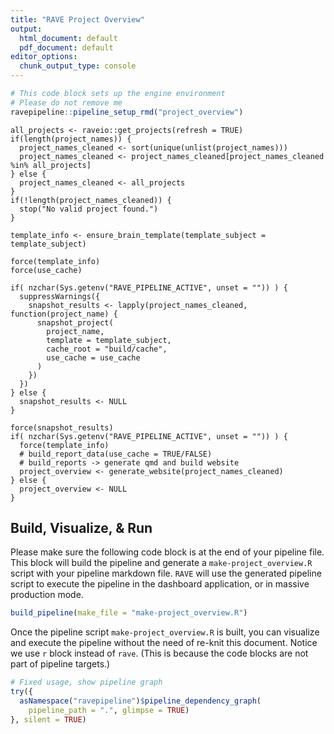 ```yaml
---
title: "RAVE Project Overview"
output:
  html_document: default
  pdf_document: default
editor_options: 
  chunk_output_type: console
---
```


```r
# This code block sets up the engine environment
# Please do not remove me
ravepipeline::pipeline_setup_rmd("project_overview")
```

```rave
all_projects <- raveio::get_projects(refresh = TRUE)
if(length(project_names)) {
  project_names_cleaned <- sort(unique(unlist(project_names)))
  project_names_cleaned <- project_names_cleaned[project_names_cleaned %in% all_projects]
} else {
  project_names_cleaned <- all_projects
}
if(!length(project_names_cleaned)) {
  stop("No valid project found.")
}
```

```rave
template_info <- ensure_brain_template(template_subject = template_subject)
```

```rave
force(template_info)
force(use_cache)

if( nzchar(Sys.getenv("RAVE_PIPELINE_ACTIVE", unset = "")) ) {
  suppressWarnings({
    snapshot_results <- lapply(project_names_cleaned, function(project_name) {
      snapshot_project(
        project_name,
        template = template_subject,
        cache_root = "build/cache",
        use_cache = use_cache
      )
    })
  })
} else {
  snapshot_results <- NULL
}
```

```rave
force(snapshot_results)
if( nzchar(Sys.getenv("RAVE_PIPELINE_ACTIVE", unset = "")) ) {
  force(template_info)
  # build_report_data(use_cache = TRUE/FALSE)
  # build_reports -> generate qmd and build website
  project_overview <- generate_website(project_names_cleaned)
} else {
  project_overview <- NULL
}
```


## Build, Visualize, & Run

Please make sure the following code block is at the end of your pipeline file. This block will build the pipeline and generate a `make-project_overview.R` script with your pipeline markdown file. `RAVE` will use the generated pipeline script to execute the pipeline in the dashboard application, or in massive production mode.

```r
build_pipeline(make_file = "make-project_overview.R")
```


Once the pipeline script `make-project_overview.R` is built, you can visualize and execute the pipeline without the need of re-knit this document. Notice we use `r` block instead of `rave`. (This is because the code blocks are not part of pipeline targets.)

```r
# Fixed usage, show pipeline graph
try({
  asNamespace("ravepipeline")$pipeline_dependency_graph(
    pipeline_path = ".", glimpse = TRUE)
}, silent = TRUE)
```



